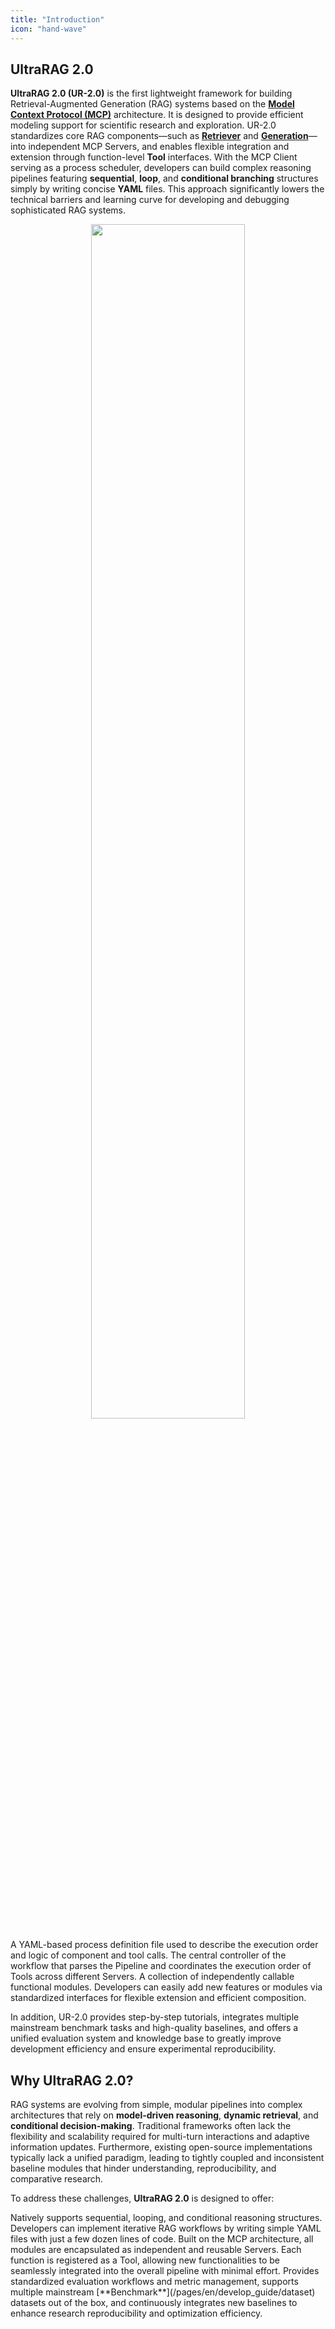 ```yaml
---
title: "Introduction"
icon: "hand-wave"
---
```


## UltraRAG 2.0

**UltraRAG 2.0 (UR-2.0)** is the first lightweight framework for building Retrieval-Augmented Generation (RAG) systems based on the [**Model Context Protocol (MCP)**](https://modelcontextprotocol.io/docs/getting-started/intro) architecture. It is designed to provide efficient modeling support for scientific research and exploration. UR-2.0 standardizes core RAG components—such as [**Retriever**](/pages/en/rag_servers/retriever) and [**Generation**](/pages/en/rag_servers/generation)—into independent MCP Servers, and enables flexible integration and extension through function-level **Tool** interfaces. With the MCP Client serving as a process scheduler, developers can build complex reasoning pipelines featuring **sequential**, **loop**, and **conditional branching** structures simply by writing concise **YAML** files. This approach significantly lowers the technical barriers and learning curve for developing and debugging sophisticated RAG systems.

<p align="center">
  <img src="/images/getting_started/intro.png" width="70%" />
</p>

<Columns cols={3}>

  <Card title="📑 Pipeline">
    A YAML-based process definition file used to describe the execution order and logic of component and tool calls.
  </Card>
  <Card title="🕹️ Client">
    The central controller of the workflow that parses the Pipeline and coordinates the execution order of Tools across different Servers.
  </Card>
  <Card title="🔧 Server">
    A collection of independently callable functional modules. Developers can easily add new features or modules via standardized interfaces for flexible extension and efficient composition.
  </Card>
</Columns>

In addition, UR-2.0 provides step-by-step tutorials, integrates multiple mainstream benchmark tasks and high-quality baselines, and offers a unified evaluation system and knowledge base to greatly improve development efficiency and ensure experimental reproducibility.

## Why UltraRAG 2.0?

RAG systems are evolving from simple, modular pipelines into complex architectures that rely on **model-driven reasoning**, **dynamic retrieval**, and **conditional decision-making**. Traditional frameworks often lack the flexibility and scalability required for multi-turn interactions and adaptive information updates. Furthermore, existing open-source implementations typically lack a unified paradigm, leading to tightly coupled and inconsistent baseline modules that hinder understanding, reproducibility, and comparative research.

To address these challenges, **UltraRAG 2.0** is designed to offer:

<Card title="🚀 Low-code construction of complex pipelines">
  Natively supports sequential, looping, and conditional reasoning structures. Developers can implement iterative RAG workflows by writing simple YAML files with just a few dozen lines of code.
</Card>

<Card title="⚡ Rapid reproduction and extensibility">
  Built on the MCP architecture, all modules are encapsulated as independent and reusable Servers. Each function is registered as a Tool, allowing new functionalities to be seamlessly integrated into the overall pipeline with minimal effort.
</Card>

<Card title="📊 Unified evaluation and benchmarking">
  Provides standardized evaluation workflows and metric management, supports multiple mainstream [**Benchmark**](/pages/en/develop_guide/dataset) datasets out of the box, and continuously integrates new baselines to enhance research reproducibility and optimization efficiency.
</Card>
